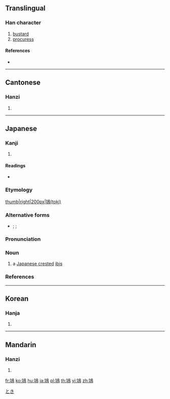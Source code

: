 {{character info/new}}
{{also|鸨}}
==Translingual==

===Han character===
{{Han char|rn=196|rad=鳥|as=04|sn=15|four=47427|canj=PJHAF}}

# [[bustard]]
# [[procuress]]

====References====
* {{Han ref|kx=1484.050|dkj=46730|dj=2016.050|hdz=74620.080|uh=9D07|ud=40199|bh=E8E9|bd=59625}}

----

==Cantonese==

===Hanzi===
{{yue-hanzi|jyut=|y=bou2|sim=鸨}}

# {{defn|lang=yue|sort=鳥04}}

----

==Japanese==

===Kanji===
{{ja-kanji|grade=|rs=鳥04}}

# {{defn|lang=ja|sort=鳥04}}

====Readings====
* {{ja-readings|goon=[[ほう]] (hō)|kanon=[[ほう]] (hō)|kun=[[のがん]] (nogan), [[とき]] (toki)}}

===Etymology===
{{wikipedia|lang=ja|トキ}}
{{ja-kanjitab|とき|yomi=k}}
{{rfe|lang=ja}}
[[file:Ibis KIN.JPG|thumb|right|200px|鴇(toki)]]

===Alternative forms===
* {{ja-l|鵇}}; {{ja-l|朱鷺}}; {{ja-l|桃花鳥}}

===Pronunciation===
{{ja-pron|トキ|acc=a|acc_ref=NHK,DJR|y=k}}

===Noun===
{{ja-noun|とき|トキ}}

# a [[w:Crested ibis|Japanese crested]] [[ibis]]

===References===
<references/>

[[Category:ja:Ibises and spoonbills|とき]]

----

==Korean==

===Hanja===
{{ko-hanja|hangeul=보|eumhun=|rv=bo|mr=po|y=po}}

# {{defn|lang=ko|sort=鳥04}}

----

==Mandarin==

===Hanzi===
{{cmn-hanzi|sim=鸨|pin=[[bǎo]] ([[bao3]])|wg=pao<sup>3</sup>}}

# {{defn|lang=cmn|sort=鳥04}}

[[fr:鴇]]
[[ko:鴇]]
[[hu:鴇]]
[[ja:鴇]]
[[pl:鴇]]
[[th:鴇]]
[[vi:鴇]]
[[zh:鴇]]
